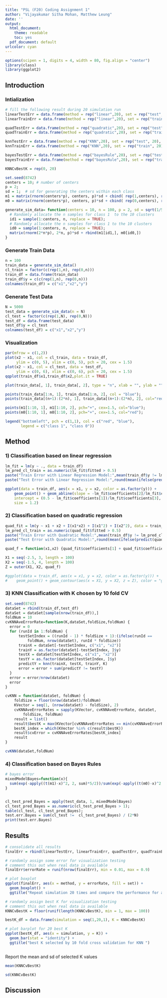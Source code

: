 ```yaml
---
title: "PSL (F20) Coding Assignment 1"
author: "Vijayakumar Sitha Mohan, Matthew Leung"
date: ''
output:
  html_document: 
    theme: readable
    toc: yes
  pdf_document: default
urlcolor: cyan
---
```



```r
options(scipen = 1, digits = 4, width = 80, fig.align = "center")
library(class)
library(ggplot2)
```

## Introduction


### Intialization


```r
# fill the following result during 20 simulation run
linearTestErr = data.frame(method = rep("linear",20), set = rep("test", 20), errorRate = rep(0, 20)  )
linearTrainErr = data.frame(method = rep("linear",20), set = rep("train", 20), errorRate = rep(0, 20)  )

quadTestErr = data.frame(method = rep("quadratic",20), set = rep("test", 20), errorRate = rep(0, 20)  )
quadTrainErr = data.frame(method = rep("quadratic",20), set = rep("train", 20), errorRate = rep(0, 20)  )

knnTestErr = data.frame(method = rep("KNN",20), set = rep("test", 20), errorRate = rep(0, 20)  )
knnTrainErr = data.frame(method = rep("KNN",20), set = rep("train", 20), errorRate = rep(0, 20)  )

bayesTestErr = data.frame(method = rep("bayesRule",20), set = rep("test", 20), errorRate = rep(0, 20)  )
bayesTrainErr = data.frame(method = rep("bayesRule",20), set = rep("train", 20), errorRate = rep(0, 20)  )

KNNCvBestK = rep(0, 20)

```



```r
set.seed(8742)
centers = 10; # number of centers
p = 2;      
sd = 1;  # sd for generating the centers within each class
m1 = matrix(rnorm(centers*p), centers, p)*sd + cbind( rep(1,centers), rep(0,centers));
m0 = matrix(rnorm(centers*p), centers, p)*sd + cbind( rep(0,centers), rep(1,centers));

```

```r
generate_sim_data= function(centers = 10, n = 100, p = 2, sd = sqrt(1/5) ) {
  # Randomly allocate the n samples for class 1  to the 10 clusters
  id1 = sample(1:centers, n, replace = TRUE);
  # Randomly allocate the n samples for class 1 to the 10 clusters
  id0 = sample(1:centers, n, replace = TRUE);  
  matrix(rnorm(2*n*p), 2*n, p)*sd + rbind(m1[id1,], m0[id0,])
}
```

### Generate Train Data
```r
n = 100
train_data = generate_sim_data()
cl_train = factor(c(rep(1,n), rep(0,n)))
train_df = data.frame(train_data)
train_df$y = c(c(rep(1,n), rep(0,n)))
colnames(train_df) = c("x1","x2","y")
```

### Generate Test Data
```r
N = 5000
test_data = generate_sim_data(n = N)
cl_test = factor(c(rep(1,N), rep(0,N)))
test_df = data.frame(test_data)
test_df$y = cl_test
colnames(test_df) = c("x1","x2","y")
```

### Visualization

```r
par(mfrow = c(1,2))
plot(x2 ~ x1, col = cl_train, data = train_df,
     ylim = c(0, 5), xlim = c(0, 5), pch = 20, cex = 1.5)
plot(x2 ~ x1, col = cl_test, data = test_df,
     ylim = c(0, 6), xlim = c(0, 6), pch = 20, cex = 1.5)
qqplot(train_df$x1,train_df$x2,plot.it = TRUE)
```

```r
plot(train_data[, 1], train_data[, 2], type = "n", xlab = "", ylab = "")

points(train_data[1:n, 1], train_data[1:n, 2], col = "blue");
points(train_data[(n+1):(2*n), 1], train_data[(n+1):(2*n), 2], col="red"); 

points(m1[1:10, 1], m1[1:10, 2], pch="+", cex=1.5, col="blue");    
points(m0[1:10, 1], m0[1:10, 2], pch="+", cex=1.5, col="red");   

legend("bottomleft", pch = c(1,1), col = c("red", "blue"), 
       legend = c("class 1", "class 0"))
```


## Method

### 1) Classification based on linear regression

```r
lm_fit = lm(y ~ ., data = train_df)
lm_pred_cl_train = as.numeric(lm_fit$fitted > 0.5)
paste("Train Error with Linear Regression Model:",mean(train_df$y != lm_pred_cl_train))
paste("Test Error with Linear Regression Model:",round(mean(ifelse(predict(lm_fit, newdata = test_df, interval = "prediction") > 0.5, 1, 0) != test_df$y),4))
```
```r
ggplot(data = train_df, aes(x = x1, y = x2, color = as.factor(y))) + 
    geom_point() + geom_abline(slope = -lm_fit$coefficients[2]/lm_fit$coefficients[3], 
    intercept = (0.5 - lm_fit$coefficients[1])/lm_fit$coefficients[3], 
    size = 1.2)
```


### 2) Classification based on quadratic regression
```r
quad_fit = lm(y ~ x1 + x2 + I(x1*x2) + I(x1^2) + I(x2^2), data = train_df)
lm_pred_cl_train = as.numeric(quad_fit$fitted > 0.5)
paste("Train Error with Quadratic Model:",mean(train_df$y != lm_pred_cl_train))
paste("Test Error with Quadratic Model:",round(mean(ifelse(predict(quad_fit, newdata = test_df, interval = "prediction") > 0.5, 1, 0) != test_df$y),4))
```

```r
quad_f = function(x1,x2) {quad_fit$coefficients[1] + quad_fit$coefficients[2] * x1 + quad_fit$coefficients[2] * x2 + quad_fit$coefficients[3] * x1 * x2 + quad_fit$coefficients[4] * x1^2 + quad_fit$coefficients[2] * x2^2 - 0.5}

X1 = seq(-2.5, 3, length = 100)
X2 = seq(-1.5, 4, length = 100)
Z = outer(X1, X2, quad_f)

#ggplot(data = train_df, aes(x = x1, y = x2, color = as.factor(y))) + 
#    geom_point() + geom_contour(aes(x = X1, y = X2, z = Z), color = "grey32", #inherit.aes = FALSE)

```


### 3) KNN Classification with K chosen by 10 fold CV
```r
set.seed(8742)
dataSet = rbind(train_df,test_df)
dataSet = dataSet[sample(nrow(train_df)),]
foldNum = 10
cvKNNAveErrorRate=function(K,dataSet,foldSize,foldNum) {
  error = 0
  for (runId in 1:foldNum) {
      testSetIndex = ((runId - 1) * foldSize + 1):(ifelse(runId == 
          foldNum, nrow(dataSet), runId * foldSize))
      trainX = dataSet[-testSetIndex, c("x1", "x2")]
      trainY = as.factor(dataSet[-testSetIndex, ]$y)
      testX = dataSet[testSetIndex, c("x1", "x2")]
      testY = as.factor(dataSet[testSetIndex, ]$y)
      predictY = knn(trainX, testX, trainY, K)
      error = error + sum(predictY != testY)
  }
  error = error/nrow(dataSet)
  error
}

cvKNN = function(dataSet, foldNum) {
    foldSize = floor(nrow(dataSet)/foldNum)
    KVector = seq(1, (nrow(dataSet) - foldSize), 2)
    cvKNNAveErrorRates = sapply(KVector, cvKNNAveErrorRate, dataSet, 
        foldSize, foldNum)
    result = list()
    result$bestK = max(KVector[cvKNNAveErrorRates == min(cvKNNAveErrorRates)])
    bestK_index = which(KVector %in% c(result$bestK))
    result$cvError = cvKNNAveErrorRates[bestK_index]
    result
}

cvKNN(dataSet,foldNum)

```

### 4) Classification based on Bayes Rules

```r
# bayes error
mixedModelBayes=function(x){
  sum(exp(-apply((t(m1)-x)^2, 2, sum)*5/2))/sum(exp(-apply((t(m0)-x)^2, 2, sum)*5/2))
}


cl_test_pred_Bayes = apply(test_data, 1, mixedModelBayes)
cl_test_pred_Bayes = as.numeric(cl_test_pred_Bayes > 1);
table(cl_test, cl_test_pred_Bayes); 
test.err.Bayes = sum(cl_test !=  cl_test_pred_Bayes) / (2*N)
print(test.err.Bayes)
```


## Results

```r

# consolidate all results
finalErr = rbind(linearTestErr, linearTrainErr, quadTestErr, quadTrainErr, knnTestErr, knnTrainErr, bayesTestErr, bayesTrainErr)

# randomly assign some error for visualization testing
# comment this out when real data is available
finalErr$errorRate = runif(nrow(finalErr), min = 0.01, max = 0.9)

# plot boxplot
ggplot(finalErr, aes(x = method, y = errorRate, fill = set)) +
  geom_boxplot() +
  ggtitle("Repeat simulation 20 times and compare the performance for all methods ")
```

```r

# randomly assign best K for visualization testing
# comment this out when real data is available
KNNCvBestK = floor(runif(length(KNNCvBestK), min = 1, max = 100))

bestK_df = data.frame(simulation = seq(1,20,1), K = KNNCvBestK)

# plot barplot for 20 best K
ggplot(bestK_df, aes(x = simulation, y = K)) +
  geom_bar(stat = "identity") +
  ggtitle("best K selected by 10 fold cross validation for KNN ")



```


Report the mean and sd of selected K values

```r
mean(KNNCvBestK)

```


```r
sd(KNNCvBestK)
```



## Discussion



